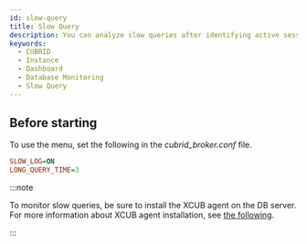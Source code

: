 ```yaml
---
id: slow-query
title: Slow Query
description: You can analyze slow queries after identifying active sessions at a specific time point.
keywords:
  - CUBRID
  - Instance
  - Dashboard
  - Database Monitoring
  - Slow Query
---
```



<Dbslowquerydesc />

## Before starting

To use the <Cmdname sid="side_slowQueryLog" className="uitext" /> menu, set the following in the *cubrid_broker.conf* file.

```ini title="cubrid_broker.conf"
SLOW_LOG=ON
LONG_QUERY_TIME=3 
```

:::note

To monitor slow queries, be sure to install the XCUB agent on the DB server. For more information about XCUB agent installation, see [the following](install-agent#setxcubagent).

:::


<Dbslowquerybasic />


<Dbquerydetails level={2} />


<CheckDefaultPlan level={3} />
